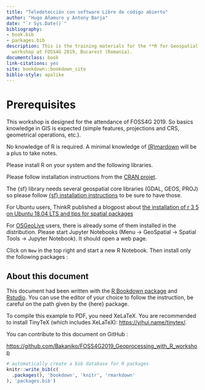 ```yaml
--- 
title: "Teledetección con software Libre de código abierto"
author: "Hugo Añamuro y Antony Barja"
date: "`r Sys.Date()`"
bibliography:
- book.bib
- packages.bib
description: This is the training materials for the **R for Geospatial Processing**
  workshop at FOSS4G 2019, Bucarest (Romania).
documentclass: book
link-citations: yes
site: bookdown::bookdown_site
biblio-style: apalike
---
```


# Prerequisites

This workshop is designed for the attendance of FOSS4G 2019. So basics knowledge in GIS is expected (simple features, projections and CRS, geometrical operations, etc.).

No knowledge of R is required. A minimal knowledge of [(R)mardown](https://rmarkdown.rstudio.com/) will be a plus to take notes.

Please install R on your system and the following libraries.

Please follow installation instructions from the [CRAN projet](https://cran.r-project.org/).

The {sf} library needs several geospatial core libraries (GDAL, GEOS, PROJ) so please follow [{sf} installation instructions](https://github.com/r-spatial/sf/) to be sure to have those.

For Ubuntu users, ThinkR published a blogpost about [the installation of r 3 5 on Ubuntu 18.04 LTS and tips for spatial packages](https://rtask.thinkr.fr/installation-of-r-3-5-on-ubuntu-18-04-lts-and-tips-for-spatial-packages/)


For [OSGeoLive](https://live.osgeo.org) users, there is already some of them installed in the distribution.
Please start Jupyter Notebooks (Menu -> GeoSpatial -> Spatial Tools -> Jupyter Notebook). It should open a web page.

Click on `New` in the top right and start a new R Notebook. Then install only the following packages :



## About this document

This document had been written with the [R Bookdown package](https://bookdown.org/yihui/bookdown) and [Rstudio](https://www.rstudio.com). You can use the editor of your choice to follow the instruction, be careful on the path given by the {here} package.

To compile this example to PDF, you need XeLaTeX. You are recommended to install TinyTeX (which includes XeLaTeX): <https://yihui.name/tinytex/>.

You can contribute to this document on GitHub :

[https://github.com/Bakaniko/FOSS4G2019_Geoprocessing_with_R_workshop](https://github.com/Bakaniko/FOSS4G2019_Geoprocessing_with_R_workshop)



```r
# automatically create a bib database for R packages
knitr::write_bib(c(
  .packages(), 'bookdown', 'knitr', 'rmarkdown'
), 'packages.bib')
```

<!--chapter:end:index.Rmd-->

